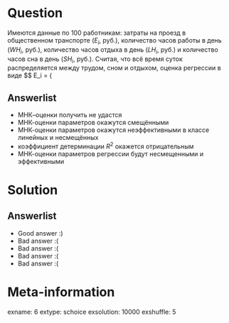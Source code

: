 Question
========
Имеются данные по 100 работникам: затраты на проезд в общественном транспорте ($E_i$, руб.),
количество часов работы в день ($WH_i$, руб.),
количество часов отдыха в день ($LH_i$, руб.) и
количество часов сна в день ($SH_i$, руб.).
Считая, что всё время суток распределяется между трудом, сном и отдыхом,
оценка регрессии в виде
$$
E_i = {

Answerlist
----------
*  МНК–оценки получить не удастся
*  МНК-оценки параметров окажутся смещёнными
*  МНК-оценки параметров окажутся неэффективными в классе линейных и несмещённых
*  коэффициент детерминации $R^2$ окажется отрицательным
*  МНК-оценки параметров регрессии будут несмещенными и эффективными

Solution
========

Answerlist
----------
*  Good answer :)
*  Bad answer :(
*  Bad answer :(
*  Bad answer :(
*  Bad answer :(

Meta-information
================
exname: 6
extype: schoice
exsolution: 10000
exshuffle: 5

